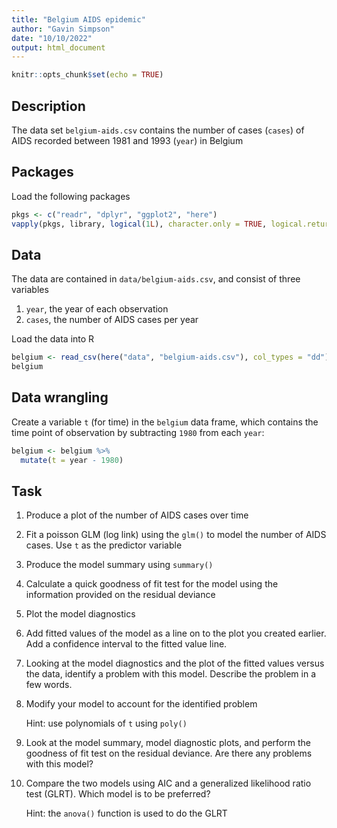 ```yaml
---
title: "Belgium AIDS epidemic"
author: "Gavin Simpson"
date: "10/10/2022"
output: html_document
---
```


```r
knitr::opts_chunk$set(echo = TRUE)
```

## Description

The data set `belgium-aids.csv` contains the number of cases (`cases`) of AIDS recorded between 1981 and 1993 (`year`) in Belgium

## Packages

Load the following packages

```r
pkgs <- c("readr", "dplyr", "ggplot2", "here")
vapply(pkgs, library, logical(1L), character.only = TRUE, logical.return = TRUE)
```

## Data

The data are contained in `data/belgium-aids.csv`, and consist of three variables

1. `year`, the year of each observation
2. `cases`, the number of AIDS cases per year

Load the data into R

```r
belgium <- read_csv(here("data", "belgium-aids.csv"), col_types = "dd")
belgium
```

## Data wrangling

Create a variable `t` (for time) in the `belgium` data frame, which contains the time point of observation by subtracting `1980` from each `year`:

```r
belgium <- belgium %>%
  mutate(t = year - 1980)
```

## Task

1. Produce a plot of the number of AIDS cases over time

2. Fit a poisson GLM (log link) using the `glm()` to model the number of AIDS cases. Use `t` as the predictor variable

3. Produce the model summary using `summary()`

4. Calculate a quick goodness of fit test for the model using the information provided on the residual deviance

5. Plot the model diagnostics

6. Add fitted values of the model as a line on to the plot you created earlier. Add a confidence interval to the fitted value line.

7. Looking at the model diagnostics and the plot of the fitted values versus the data, identify a problem with this model. Describe the problem in a few words.

8. Modify your model to account for the identified problem

    Hint: use polynomials of `t` using `poly()`

9. Look at the model summary, model diagnostic plots, and perform the goodness of fit test on the residual deviance. Are there any problems with this model?

10. Compare the two models using AIC and a generalized likelihood ratio test (GLRT). Which model is to be preferred?

    Hint: the `anova()` function is used to do the GLRT

